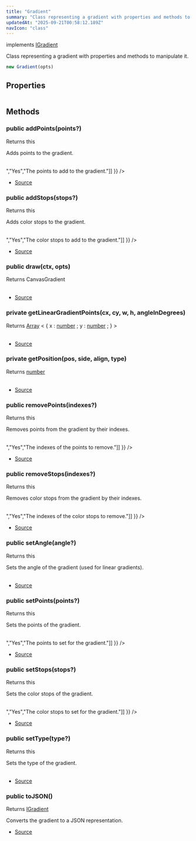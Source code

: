 ```yaml
---
title: "Gradient"
summary: "Class representing a gradient with properties and methods to manipulate it."
updatedAt: "2025-09-21T00:58:12.189Z"
navIcon: "class"
---
```



implements [IGradient](/LazyCanvas/interfaces/IGradient)

Class representing a gradient with properties and methods to manipulate it.



```typescript
new Gradient(opts)
```
<Table data={{ headers: [{"content":"Parameter","key":"parameter","sortable":true},{"content":"Type","key":"type","sortable":true},{"content":"Optional","key":"optional","sortable":true},{"content":"Description","key":"description"}], rows: [["opts","\\{\n  props: IGradient\n}","Yes","Optional properties for the gradient."]] }} />


## Properties
<Table data={{ headers: [{"content":"Name","key":"name","sortable":true},{"content":"Access Modifier","key":"access","sortable":true},{"content":"Type","key":"type","sortable":true},{"content":"Description","key":"desc"}], rows: [["angle","public ","[any](https://developer.mozilla.org/en-US/docs/Web/JavaScript/Reference/Global_Objects/Object)","The angle of the gradient (optional, used for linear gradients)."],["fillType","public ","[any](https://developer.mozilla.org/en-US/docs/Web/JavaScript/Reference/Global_Objects/Object)","The type of fill, which is always `Gradient`."],["points","public ","[any](https://developer.mozilla.org/en-US/docs/Web/JavaScript/Reference/Global_Objects/Object)","The points defining the gradient."],["stops","public ","[any](https://developer.mozilla.org/en-US/docs/Web/JavaScript/Reference/Global_Objects/Object)","The color stops for the gradient."],["type","public ","[any](https://developer.mozilla.org/en-US/docs/Web/JavaScript/Reference/Global_Objects/Object)","The type of gradient (e.g., linear, radial, conic)."]] }} />

## Methods

### public addPoints(points?)
Returns this

Adds points to the gradient.



<Table data={{ headers: [{"content":"Parameter","key":"parameter","sortable":true},{"content":"Type","key":"type","sortable":true},{"content":"Optional","key":"optional","sortable":true},{"content":"Description","key":"description"}], rows: [["points","[Array](https://developer.mozilla.org/en-US/docs/Web/JavaScript/Reference/Global_Objects/Array) \\< [GradientPoint](/LazyCanvas/interfaces/GradientPoint) \\>","Yes","The points to add to the gradient."]] }} />



- [Source](https://github.com/NMMTY/LazyCanvas/blob/1d5786684b8ca8d543a4533b2b64f8d093b1e426/packages/lazycanvas/src/structures/helpers/Gradient.ts#L127)

### public addStops(stops?)
Returns this

Adds color stops to the gradient.



<Table data={{ headers: [{"content":"Parameter","key":"parameter","sortable":true},{"content":"Type","key":"type","sortable":true},{"content":"Optional","key":"optional","sortable":true},{"content":"Description","key":"description"}], rows: [["stops","[Array](https://developer.mozilla.org/en-US/docs/Web/JavaScript/Reference/Global_Objects/Array) \\< [GradientColorStop](/LazyCanvas/interfaces/GradientColorStop) \\>","Yes","The color stops to add to the gradient."]] }} />



- [Source](https://github.com/NMMTY/LazyCanvas/blob/1d5786684b8ca8d543a4533b2b64f8d093b1e426/packages/lazycanvas/src/structures/helpers/Gradient.ts#L157)

### public draw(ctx, opts)
Returns CanvasGradient

<Table data={{ headers: [{"content":"Parameter","key":"parameter","sortable":true},{"content":"Type","key":"type","sortable":true},{"content":"Optional","key":"optional","sortable":true},{"content":"Description","key":"description"}], rows: [["ctx","SKRSContext2D","No","-"],["opts","\\{\n  debug:   [boolean](https://developer.mozilla.org/en-US/docs/Web/JavaScript/Reference/Global_Objects/Boolean) ;\n   layer :   \\{\n  align: AnyCentring,\n  height: number,\n  width: number,\n  x: number,\n  y: number\n} ;\n   manager :   [LayersManager](/LazyCanvas/Classes/General/LayersManager) ; \n}","No","-"]] }} />



- [Source](https://github.com/NMMTY/LazyCanvas/blob/1d5786684b8ca8d543a4533b2b64f8d093b1e426/packages/lazycanvas/src/structures/helpers/Gradient.ts#L192)

### private getLinearGradientPoints(cx, cy, w, h, angleInDegrees)
Returns [Array](https://developer.mozilla.org/en-US/docs/Web/JavaScript/Reference/Global_Objects/Array) \< \{ 
   x :   [number](https://developer.mozilla.org/en-US/docs/Web/JavaScript/Reference/Global_Objects/Number) ;
   y :   [number](https://developer.mozilla.org/en-US/docs/Web/JavaScript/Reference/Global_Objects/Number) ; 
} \>

<Table data={{ headers: [{"content":"Parameter","key":"parameter","sortable":true},{"content":"Type","key":"type","sortable":true},{"content":"Optional","key":"optional","sortable":true},{"content":"Description","key":"description"}], rows: [["cx","[number](https://developer.mozilla.org/en-US/docs/Web/JavaScript/Reference/Global_Objects/Number)","No","-"],["cy","[number](https://developer.mozilla.org/en-US/docs/Web/JavaScript/Reference/Global_Objects/Number)","No","-"],["w","[number](https://developer.mozilla.org/en-US/docs/Web/JavaScript/Reference/Global_Objects/Number)","No","-"],["h","[number](https://developer.mozilla.org/en-US/docs/Web/JavaScript/Reference/Global_Objects/Number)","No","-"],["angleInDegrees","[number](https://developer.mozilla.org/en-US/docs/Web/JavaScript/Reference/Global_Objects/Number)","No","-"]] }} />



- [Source](https://github.com/NMMTY/LazyCanvas/blob/1d5786684b8ca8d543a4533b2b64f8d093b1e426/packages/lazycanvas/src/structures/helpers/Gradient.ts#L289)

### private getPosition(pos, side, align, type)
Returns [number](https://developer.mozilla.org/en-US/docs/Web/JavaScript/Reference/Global_Objects/Number)

<Table data={{ headers: [{"content":"Parameter","key":"parameter","sortable":true},{"content":"Type","key":"type","sortable":true},{"content":"Optional","key":"optional","sortable":true},{"content":"Description","key":"description"}], rows: [["pos","[number](https://developer.mozilla.org/en-US/docs/Web/JavaScript/Reference/Global_Objects/Number)","No","-"],["side","[number](https://developer.mozilla.org/en-US/docs/Web/JavaScript/Reference/Global_Objects/Number)","No","-"],["align","[AnyCentring](/LazyCanvas/types/AnyCentring)","No","-"],["type","'x' 'y'","No","-"]] }} />



- [Source](https://github.com/NMMTY/LazyCanvas/blob/1d5786684b8ca8d543a4533b2b64f8d093b1e426/packages/lazycanvas/src/structures/helpers/Gradient.ts#L310)

### public removePoints(indexes?)
Returns this

Removes points from the gradient by their indexes.



<Table data={{ headers: [{"content":"Parameter","key":"parameter","sortable":true},{"content":"Type","key":"type","sortable":true},{"content":"Optional","key":"optional","sortable":true},{"content":"Description","key":"description"}], rows: [["indexes","[Array](https://developer.mozilla.org/en-US/docs/Web/JavaScript/Reference/Global_Objects/Array) \\< [number](https://developer.mozilla.org/en-US/docs/Web/JavaScript/Reference/Global_Objects/Number) \\>","Yes","The indexes of the points to remove."]] }} />



- [Source](https://github.com/NMMTY/LazyCanvas/blob/1d5786684b8ca8d543a4533b2b64f8d093b1e426/packages/lazycanvas/src/structures/helpers/Gradient.ts#L147)

### public removeStops(indexes?)
Returns this

Removes color stops from the gradient by their indexes.



<Table data={{ headers: [{"content":"Parameter","key":"parameter","sortable":true},{"content":"Type","key":"type","sortable":true},{"content":"Optional","key":"optional","sortable":true},{"content":"Description","key":"description"}], rows: [["indexes","[Array](https://developer.mozilla.org/en-US/docs/Web/JavaScript/Reference/Global_Objects/Array) \\< [number](https://developer.mozilla.org/en-US/docs/Web/JavaScript/Reference/Global_Objects/Number) \\>","Yes","The indexes of the color stops to remove."]] }} />



- [Source](https://github.com/NMMTY/LazyCanvas/blob/1d5786684b8ca8d543a4533b2b64f8d093b1e426/packages/lazycanvas/src/structures/helpers/Gradient.ts#L177)

### public setAngle(angle?)
Returns this

Sets the angle of the gradient (used for linear gradients).



<Table data={{ headers: [{"content":"Parameter","key":"parameter","sortable":true},{"content":"Type","key":"type","sortable":true},{"content":"Optional","key":"optional","sortable":true},{"content":"Description","key":"description"}], rows: [["angle","[number](https://developer.mozilla.org/en-US/docs/Web/JavaScript/Reference/Global_Objects/Number)","Yes","The angle in degrees."]] }} />



- [Source](https://github.com/NMMTY/LazyCanvas/blob/1d5786684b8ca8d543a4533b2b64f8d093b1e426/packages/lazycanvas/src/structures/helpers/Gradient.ts#L187)

### public setPoints(points?)
Returns this

Sets the points of the gradient.



<Table data={{ headers: [{"content":"Parameter","key":"parameter","sortable":true},{"content":"Type","key":"type","sortable":true},{"content":"Optional","key":"optional","sortable":true},{"content":"Description","key":"description"}], rows: [["points","[Array](https://developer.mozilla.org/en-US/docs/Web/JavaScript/Reference/Global_Objects/Array) \\< [GradientPoint](/LazyCanvas/interfaces/GradientPoint) \\>","Yes","The points to set for the gradient."]] }} />



- [Source](https://github.com/NMMTY/LazyCanvas/blob/1d5786684b8ca8d543a4533b2b64f8d093b1e426/packages/lazycanvas/src/structures/helpers/Gradient.ts#L137)

### public setStops(stops?)
Returns this

Sets the color stops of the gradient.



<Table data={{ headers: [{"content":"Parameter","key":"parameter","sortable":true},{"content":"Type","key":"type","sortable":true},{"content":"Optional","key":"optional","sortable":true},{"content":"Description","key":"description"}], rows: [["stops","[Array](https://developer.mozilla.org/en-US/docs/Web/JavaScript/Reference/Global_Objects/Array) \\< [GradientColorStop](/LazyCanvas/interfaces/GradientColorStop) \\>","Yes","The color stops to set for the gradient."]] }} />



- [Source](https://github.com/NMMTY/LazyCanvas/blob/1d5786684b8ca8d543a4533b2b64f8d093b1e426/packages/lazycanvas/src/structures/helpers/Gradient.ts#L167)

### public setType(type?)
Returns this

Sets the type of the gradient.



<Table data={{ headers: [{"content":"Parameter","key":"parameter","sortable":true},{"content":"Type","key":"type","sortable":true},{"content":"Optional","key":"optional","sortable":true},{"content":"Description","key":"description"}], rows: [["type","[AnyGradientType](/LazyCanvas/types/AnyGradientType)","Yes","The type of the gradient (e.g., linear, radial, conic)."]] }} />



- [Source](https://github.com/NMMTY/LazyCanvas/blob/1d5786684b8ca8d543a4533b2b64f8d093b1e426/packages/lazycanvas/src/structures/helpers/Gradient.ts#L117)

### public toJSON()
Returns [IGradient](/LazyCanvas/interfaces/IGradient)

Converts the gradient to a JSON representation.



- [Source](https://github.com/NMMTY/LazyCanvas/blob/1d5786684b8ca8d543a4533b2b64f8d093b1e426/packages/lazycanvas/src/structures/helpers/Gradient.ts#L279)